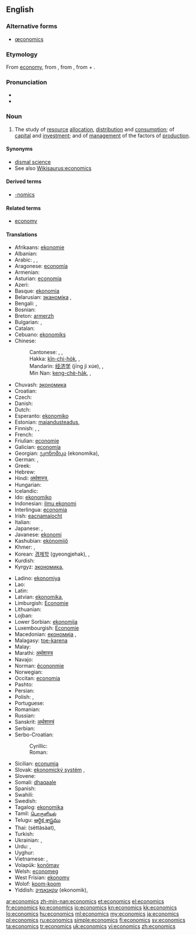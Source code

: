 ==English==
{{wikipedia}}

===Alternative forms===
* [[œconomics]] {{qualifier|archaic}}

===Etymology===
From [[economy]], from {{etyl|la|en}} {{term|oeconomia|lang=la}}, from {{etyl|grc|en}} {{term|οἰκονομία||management of a household, administration|tr=oikonomia|lang=grc|sc=polytonic}}, from {{term|οἶκος||house|tr=oikos|lang=grc|sc=polytonic}} + {{term|νόμος||law|tr=nomos|lang=grc|sc=polytonic}}.

===Pronunciation===
* {{audio|En-us-economics.ogg|Audio (US)}}
* {{audio|En-uk-economics.ogg|Audio (UK)}}

===Noun===
{{en-noun|-}}

# {{context|Social sciences}} The study of [[resource]] [[allocation]], [[distribution]] and [[consumption]]; of [[capital]] and [[investment]]; and of [[management]] of the factors of [[production]].

====Synonyms====
* [[dismal science]]
* See also [[Wikisaurus:economics]]

====Derived terms====
* [[-nomics]]

====Related terms====
* [[economy]]

====Translations====
{{trans-top|study}}
* Afrikaans: [[ekonomie]]
* Albanian: {{t-|sq|ekonomia|xs=Albanian}}
* Arabic: {{Arab|[[اقتصاد]]}} {{IPAchar|(iqtiṣād)}} {{m}}, {{t|ar|اقتصاد|m|tr=iqtiṣād|sc=Arab}}, {{t|ar|علم الاقتصاد|m|tr=ʿilm al-iqtiṣād|sc=Arab}}
* Aragonese: [[economía]] {{f}}
* Armenian: {{t-|hy|տնտեսագիտություն|tr=tntesagitut'yun}}
* Asturian: [[economía]] {{f}}
* Azeri: {{t|az|iqtisad}}
* Basque: [[ekonomia]]
* Belarusian: [[эканоміка]] {{f}}, {{t|be|эканоміка|f|tr=ekanómika|sc=Cyrl}}
* Bengali: {{t+|bn|অর্থনীতি|sc=Beng|xs=Bengali}}, {{t|bn|অর্থনীতি|tr=ôrthôniti|sc=Beng}}
* Bosnian: {{t+|bs|ekonomija|f}}
* Breton: [[armerzh]]
* Bulgarian: {{t|bg|икономика|f}}, {{t|bg|икономика|f|tr=ikonómika|sc=Cyrl}}
* Catalan: {{t+|ca|economia|f}}
* Cebuano: [[ekonomiks]]
* Chinese:
*: Cantonese: {{tø|yue|經濟學|tr=ging1 zai3 hok6|sc=Hani|xs=Cantonese}}, {{tø|yue|經濟學|sc=Hant}}, {{tø|yue|经济学|tr=ging1 zai3 hok6|sc=Hant}}
*: Hakka: [[kîn-chi-ho̍k]], {{tø|hak|經濟學|sc=Hans}}, {{tø|hak|经济学|tr=kîn-chi-ho̍k|sc=Hans}}
*: Mandarin: [[经济学]] (jīng jì xúe), {{t|zh|經濟學|sc=Hani}}, {{t|zh|经济学|tr=jīngjìxué|sc=Hani}}
*: Min Nan: [[keng-chè-ha̍k]], {{tø|nan|經濟學|sc=Hans}}, {{tø|nan|经济学|tr=keng-chè-ha̍k|sc=Hans}}
* Chuvash: [[экономика]]
* Croatian: {{t-|hr|ekonomija|f}}
* Czech: {{t-|cs|ekonomie|f}}
* Danish: {{t-|da|økonomi}}
* Dutch: {{t+|nl|economie|f}}
* Esperanto: [[ekonomiko]]
* Estonian: [[majandusteadus]], {{t|et|majandusteadus}}
* Finnish: {{t-|fi|taloustiede}}, {{t-|fi|ekonomia}}, {{t|fi|kansantaloustiede}}
* French: {{t+|fr|économie|f}}
* Friulian: [[economie]] {{f}}
* Galician: [[economía]] {{f}}
* Georgian: [[ეკონომიკა]] (ekonomika), {{t|ka|ეკონომიკა|tr=ekonomika|sc=Geor}}
* German: {{t+|de|Ökonomie|f}}, {{t+|de|Wirtschaftswissenschaft|f}}
* Greek: {{t+|el|οικονομικά|n|p}}
* Hebrew: {{t+|he|כלכלה|f}}
* Hindi: [[अर्थशास्त्र]], {{t|hi|अर्थशास्त्र|m|tr=arthaśāstra|sc=Deva}}
* Hungarian: {{t+|hu|közgazdaságtan}}
* Icelandic: {{t|is|hagfræði}}
* Ido: [[ekonomiko]]
* Indonesian: [[ilmu ekonomi]]
* Interlingua: [[economia]]
* Irish: [[eacnamaíocht]]
* Italian: {{t+|it|economia|f}}
* Japanese: {{t+|ja|経済学|tr=keizai-gaku}}, {{t|ja|経済学|tr=けいざいがく, keizaigaku|sc=Jpan}}
* Javanese: [[ekonomi]]
* Kashubian: [[ekònomijô]]
* Khmer: {{Khmr|[[សេដ្ឋសាស្ត្រ]]}}, {{t|km|សេដ្ឋវិទ្យា|tr=sed dhak vi tyea|sc=Khmr}}
* Korean: [[경제학]] (gyeongjehak), {{t|ko|경제학|tr=gyeongjehak|sc=Kore}}, {{t|ko|經濟學|sc=Kore}}
* Kurdish: {{t|ku|ئابووری|tr=aburi|sc=ku-Arab}}
* Kyrgyz: [[экономика]], {{t|ky|экономика|tr=ekonomika|sc=Cyrl}}
{{trans-mid}}
* Ladino: [[ekonomiya]] {{f}}
* Lao: {{t+|lo|ເສດຖະສາດ|sc=Laoo|xs=Lao}}
* Latin: {{t+|la|oeconomia|f}}
* Latvian: [[ekonomika]], {{t|lv|ekonomika|f}}
* Limburgish: [[Economie]]
* Lithuanian: {{t+|lt|ekonomika|xs=Lithuanian}}
* Lojban: {{t|jbo|dinske}}
* Lower Sorbian: [[ekonomija]] {{f}}
* Luxembourgish: [[Economie]]
* Macedonian: [[економија]] {{f}}, {{t|mk|економија|f|tr=ekonómija|sc=Cyrl}}
* Malagasy: [[toe-karena]]
* Malay: {{t-|ms|ekonomi|xs=Malay}}
* Marathi: [[अर्थशास्त्र]]
* Navajo: {{tø|nv|naʼiiniʼ naalkaah}}
* Norman: [[êcononmie]]
* Norwegian: {{t+|no|økonomi}}
* Occitan: [[economia]] {{f}}
* Pashto: {{ps-Arab|[[اقتصاد]]}}
* Persian: {{t-|fa|اقتصاد|tr=eqtesâd|xs=Persian}}
* Polish: {{t+|pl|ekonomia|f}}, {{t-|pl|ekonomika|f}}
* Portuguese: {{t+|pt|economia|f}}
* Romanian: {{t-|ro|economie}}
* Russian: {{t+|ru|экономика|f|tr=ekonómika}}
* Sanskrit: [[अर्थशास्त्रं]]
* Serbian: {{t-|sr|економија|f|sc=Cyrl}}
* Serbo-Croatian:
*: Cyrillic: {{t|sh|економија|f}}
*: Roman: {{t|sh|ekonomija|f}}
* Sicilian: [[econumìa]] {{f}}
* Slovak: [[ekonomický systém]] {{m}}, {{t|sk|ekonómia|f}}
* Slovene: {{t+|sl|ekonomija|f}}
* Somali: [[dhaqaale]]
* Spanish: {{t+|es|economía|f}}
* Swahili: {{t+|sw|uchumi|xs=Swahili}}
* Swedish: {{t+|sv|ekonomi}}
* Tagalog: [[ekonomika]] {{f}}
* Tamil: [[பொருளியல்]]
* Telugu: [[ఆర్థిక శాస్త్రము]]
* Thai: {{Thai|[[เศรษฐศาสตร์]]}} (sèttàsàat), {{t|th|เศรษฐศาสตร์|tr=sèttàsàat|sc=Thai}}
* Turkish: {{t+|tr|iktisat}}
* Ukrainian: {{t+|uk|економіка|f|xs=Ukrainian}}, {{t|uk|економіка|f|tr=ekonómika|sc=Cyrl}}
* Urdu: {{ur-Arab|[[معاشیات]]}}, {{t|ur|معاشیات|f|sc=ur-Arab}}
* Uyghur: {{ug-Arab|[[ئىقتىسادشۇناسلىق]]}}
* Vietnamese: {{t+|vi|kinh tế học|xs=Vietnamese}}, {{t|vi|經濟學}}
* Volapük: [[konömav]]
* Welsh: [[economeg]]
* West Frisian: [[ekonomy]]
* Wolof: [[koom-koom]]
* Yiddish: [[עקאנאמיק]] (ekonomik), {{t|yi|עקאנאמיק|f|tr=ekonomik|sc=Hebr}}
{{trans-bottom}}

[[ar:economics]]
[[zh-min-nan:economics]]
[[et:economics]]
[[el:economics]]
[[fr:economics]]
[[ko:economics]]
[[io:economics]]
[[kn:economics]]
[[kk:economics]]
[[lo:economics]]
[[hu:economics]]
[[ml:economics]]
[[my:economics]]
[[ja:economics]]
[[pl:economics]]
[[ru:economics]]
[[simple:economics]]
[[fi:economics]]
[[sv:economics]]
[[ta:economics]]
[[tr:economics]]
[[uk:economics]]
[[vi:economics]]
[[zh:economics]]